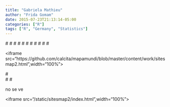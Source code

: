 ```yaml
---
title: "Gabriela Mathieu"
author: "Frida Gomam"
date: 2015-07-23T21:13:14-05:00
categories: ["R"]
tags: ["R", "Germany", "Statistics"]
---
```


#<html lang="en">
#  <head>
#    <meta charset="utf-8">
#    <meta http-equiv="X-UA-Compatible" content="IE=edge">
#    <meta name="viewport" content="initial-scale=1,user-scalable=no,maximum-scale=1,width=device-width">
#    <meta name="mobile-web-app-capable" content="yes">
#    <meta name="apple-mobile-web-app-capable" content="yes">
#    <title>Leaflet Fullscreen Iframe</title>
#  </head>
#  <body>
#    <div>
       
<iframe src="https://github.com/calcita/mapamundi/blob/master/content/work/sitesmap2.html",width="100%"></iframe>

#    </div>
#  </body>
#</html>

no se ve

<iframe src="/static/sitesmap2/index.html",width="100%"></iframe>
